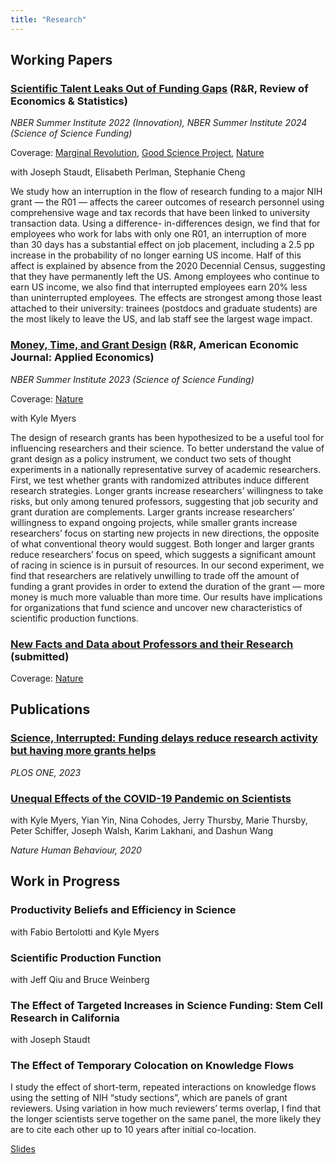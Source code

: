 ```yaml
---
title: "Research"
---
```


## Working Papers

### [Scientific Talent Leaks Out of Funding Gaps](files/tcps_funding-delays.pdf) (R&R, Review of Economics & Statistics)

*NBER Summer Institute 2022 (Innovation), NBER Summer Institute 2024 (Science of Science Funding)*

Coverage: [Marginal Revolution](https://marginalrevolution.com/marginalrevolution/2024/02/scientific-talent-leaks-out-of-funding-gaps.html), [Good Science Project](https://goodscience.substack.com/p/the-value-of-stability-in-scientific), [Nature](https://www.nature.com/articles/d41586-024-01570-y)

with Joseph Staudt, Elisabeth Perlman, Stephanie Cheng

We study how an interruption in the flow of research funding to a major NIH grant --- the R01 --- affects the career outcomes of research personnel using comprehensive wage and tax records that have been linked to university transaction data. Using a difference- in-differences design, we find that for employees who work for labs with only one R01, an interruption of more than 30 days has a substantial effect on job placement, including a 2.5 pp increase in the probability of no longer earning US income. Half of this affect is explained by absence from the 2020 Decennial Census, suggesting that they have permanently left the US. Among employees who continue to earn US income, we also find that interrupted employees earn 20% less than uninterrupted employees. The effects are strongest among those least attached to their university: trainees (postdocs and graduate students) are the most likely to leave the US, and lab staff see the largest wage impact.

### [Money, Time, and Grant Design](https://arxiv.org/pdf/2312.06479.pdf) (R&R, American Economic Journal: Applied Economics)

*NBER Summer Institute 2023 (Science of Science Funding)*

Coverage: [Nature](https://www.nature.com/articles/d41586-024-00360-w)

with Kyle Myers

The design of research grants has been hypothesized to be a useful tool for influencing researchers and their science. To better understand the value of grant design as a policy instrument, we conduct two sets of thought experiments in a nationally representative survey of academic researchers. First, we test whether grants with randomized attributes induce different research strategies. Longer grants increase researchers' willingness to take risks, but only among tenured professors, suggesting that job security and grant duration are complements. Larger grants increase researchers' willingness to expand ongoing projects, while smaller grants increase researchers' focus on starting new projects in new directions, the opposite of what conventional theory would suggest. Both longer and larger grants reduce researchers' focus on speed, which suggests a significant amount of racing in science is in pursuit of resources. In our second experiment, we find that researchers are relatively unwilling to trade off the amount of funding a grant provides in order to extend the duration of the grant --- more money is much more valuable than more time. Our results have implications for organizations that fund science and uncover new characteristics of scientific production functions.

### [New Facts and Data about Professors and their Research](https://arxiv.org/pdf/2312.01442.pdf) (submitted)

Coverage: [Nature](https://www.nature.com/articles/d41586-024-00360-w)

## Publications

### [Science, Interrupted: Funding delays reduce research activity but having more grants helps](https://journals.plos.org/plosone/article?id=10.1371/journal.pone.0280576)

*PLOS ONE, 2023*

### [Unequal Effects of the COVID-19 Pandemic on Scientists](https://www.nature.com/articles/s41562-020-0921-y)

with Kyle Myers, Yian Yin, Nina Cohodes, Jerry Thursby, Marie Thursby, Peter Schiffer, Joseph Walsh, Karim Lakhani, and Dashun Wang

*Nature Human Behaviour, 2020*

## Work in Progress

### Productivity Beliefs and Efficiency in Science

with Fabio Bertolotti and Kyle Myers

### Scientific Production Function

with Jeff Qiu and Bruce Weinberg

### The Effect of Targeted Increases in Science Funding: Stem Cell Research in California

with Joseph Staudt

### The Effect of Temporary Colocation on Knowledge Flows

I study the effect of short-term, repeated interactions on knowledge flows using the setting of NIH "study sections", which are panels of grant reviewers. Using variation in how much reviewers' terms overlap, I find that the longer scientists serve together on the same panel, the more likely they are to cite each other up to 10 years after initial co-location.

[Slides](https://wytham.rbind.io/html/urban2018/spillovers_uea2018.html#1)
